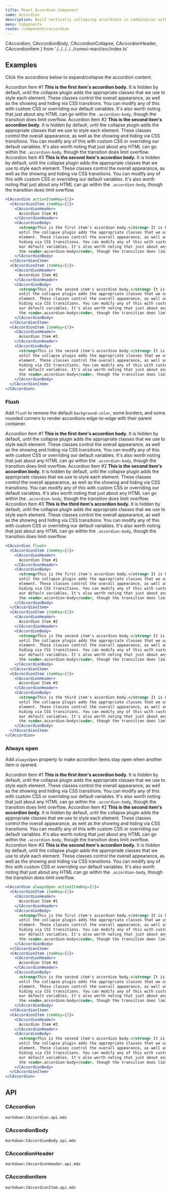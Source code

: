 ```yaml
---
title: React Accordion Component
name: Accordion
description: Build vertically collapsing accordions in combination with our React Collapse component.
menu: Components
route: /components/accordion
---
```



  CAccordion,
  CAccordionBody,
  CAccordionCollapse,
  CAccordionHeader,
  CAccordionItem 
} from './../../../../coreui-react/src/index.ts'


## Examples

Click the accordions below to expand/collapse the accordion content.

<Example>
  <CAccordion activeItemKey={2}>
    <CAccordionItem itemKey={1}>
      <CAccordionHeader>
        Accordion Item #1
      </CAccordionHeader>
      <CAccordionBody>
        <strong>This is the first item's accordion body.</strong> It is hidden by default,
        until the collapse plugin adds the appropriate classes that we use to style each
        element. These classes control the overall appearance, as well as the showing and
        hiding via CSS transitions. You can modify any of this with custom CSS or overriding
        our default variables. It's also worth noting that just about any HTML can go within
        the <code>.accordion-body</code>, though the transition does limit overflow.
      </CAccordionBody>
    </CAccordionItem>
    <CAccordionItem itemKey={2}>
      <CAccordionHeader>
        Accordion Item #2
      </CAccordionHeader>
      <CAccordionBody>
        <strong>This is the second item's accordion body.</strong> It is hidden by default,
        until the collapse plugin adds the appropriate classes that we use to style each
        element. These classes control the overall appearance, as well as the showing and
        hiding via CSS transitions. You can modify any of this with custom CSS or overriding
        our default variables. It's also worth noting that just about any HTML can go within
        the <code>.accordion-body</code>, though the transition does limit overflow.
      </CAccordionBody>
    </CAccordionItem>
    <CAccordionItem itemKey={3}>
      <CAccordionHeader>
        Accordion Item #3
      </CAccordionHeader>
      <CAccordionBody>
        <strong>This is the second item's accordion body.</strong> It is hidden by default,
        until the collapse plugin adds the appropriate classes that we use to style each
        element. These classes control the overall appearance, as well as the showing and
        hiding via CSS transitions. You can modify any of this with custom CSS or overriding
        our default variables. It's also worth noting that just about any HTML can go within
        the <code>.accordion-body</code>, though the transition does limit overflow.
      </CAccordionBody>
    </CAccordionItem>
  </CAccordion>
</Example>

```jsx
<CAccordion activeItemKey={2}>
  <CAccordionItem itemKey={1}>
    <CAccordionHeader>
      Accordion Item #1
    </CAccordionHeader>
    <CAccordionBody>
      <strong>This is the first item's accordion body.</strong> It is hidden by default,
      until the collapse plugin adds the appropriate classes that we use to style each
      element. These classes control the overall appearance, as well as the showing and
      hiding via CSS transitions. You can modify any of this with custom CSS or overriding
      our default variables. It's also worth noting that just about any HTML can go within
      the <code>.accordion-body</code>, though the transition does limit overflow.
    </CAccordionBody>
  </CAccordionItem>
  <CAccordionItem itemKey={2}>
    <CAccordionHeader>
      Accordion Item #2
    </CAccordionHeader>
    <CAccordionBody>
      <strong>This is the second item's accordion body.</strong> It is hidden by default,
      until the collapse plugin adds the appropriate classes that we use to style each
      element. These classes control the overall appearance, as well as the showing and
      hiding via CSS transitions. You can modify any of this with custom CSS or overriding
      our default variables. It's also worth noting that just about any HTML can go within
      the <code>.accordion-body</code>, though the transition does limit overflow.
    </CAccordionBody>
  </CAccordionItem>
  <CAccordionItem itemKey={3}>
    <CAccordionHeader>
      Accordion Item #3
    </CAccordionHeader>
    <CAccordionBody>
      <strong>This is the second item's accordion body.</strong> It is hidden by default,
      until the collapse plugin adds the appropriate classes that we use to style each
      element. These classes control the overall appearance, as well as the showing and
      hiding via CSS transitions. You can modify any of this with custom CSS or overriding
      our default variables. It's also worth noting that just about any HTML can go within
      the <code>.accordion-body</code>, though the transition does limit overflow.
    </CAccordionBody>
  </CAccordionItem>
</CAccordion>
```

### Flush

Add `flush` to remove the default `background-color`, some borders, and some rounded corners to render accordions edge-to-edge with their parent container.

<Example>
  <CAccordion flush>
    <CAccordionItem itemKey={1}>
      <CAccordionHeader>
        Accordion Item #1
      </CAccordionHeader>
      <CAccordionBody>
        <strong>This is the first item's accordion body.</strong> It is hidden by default,
        until the collapse plugin adds the appropriate classes that we use to style each
        element. These classes control the overall appearance, as well as the showing and
        hiding via CSS transitions. You can modify any of this with custom CSS or overriding
        our default variables. It's also worth noting that just about any HTML can go within
        the <code>.accordion-body</code>, though the transition does limit overflow.
      </CAccordionBody>
    </CAccordionItem>
    <CAccordionItem itemKey={2}>
      <CAccordionHeader>
        Accordion Item #2
      </CAccordionHeader>
      <CAccordionBody>
        <strong>This is the second item's accordion body.</strong> It is hidden by default,
        until the collapse plugin adds the appropriate classes that we use to style each
        element. These classes control the overall appearance, as well as the showing and
        hiding via CSS transitions. You can modify any of this with custom CSS or overriding
        our default variables. It's also worth noting that just about any HTML can go within
        the <code>.accordion-body</code>, though the transition does limit overflow.
      </CAccordionBody>
    </CAccordionItem>
    <CAccordionItem itemKey={3}>
      <CAccordionHeader>
        Accordion Item #3
      </CAccordionHeader>
      <CAccordionBody>
        <strong>This is the third item's accordion body.</strong> It is hidden by default,
        until the collapse plugin adds the appropriate classes that we use to style each
        element. These classes control the overall appearance, as well as the showing and
        hiding via CSS transitions. You can modify any of this with custom CSS or overriding
        our default variables. It's also worth noting that just about any HTML can go within
        the <code>.accordion-body</code>, though the transition does limit overflow.
      </CAccordionBody>
    </CAccordionItem>
  </CAccordion>
</Example>

```jsx
<CAccordion flush>
  <CAccordionItem itemKey={1}>
    <CAccordionHeader>
      Accordion Item #1
    </CAccordionHeader>
    <CAccordionBody>
      <strong>This is the first item's accordion body.</strong> It is hidden by default,
      until the collapse plugin adds the appropriate classes that we use to style each
      element. These classes control the overall appearance, as well as the showing and
      hiding via CSS transitions. You can modify any of this with custom CSS or overriding
      our default variables. It's also worth noting that just about any HTML can go within
      the <code>.accordion-body</code>, though the transition does limit overflow.
    </CAccordionBody>
  </CAccordionItem>
  <CAccordionItem itemKey={2}>
    <CAccordionHeader>
      Accordion Item #2
    </CAccordionHeader>
    <CAccordionBody>
      <strong>This is the second item's accordion body.</strong> It is hidden by default,
      until the collapse plugin adds the appropriate classes that we use to style each
      element. These classes control the overall appearance, as well as the showing and
      hiding via CSS transitions. You can modify any of this with custom CSS or overriding
      our default variables. It's also worth noting that just about any HTML can go within
      the <code>.accordion-body</code>, though the transition does limit overflow.
    </CAccordionBody>
  </CAccordionItem>
  <CAccordionItem itemKey={3}>
    <CAccordionHeader>
      Accordion Item #3
    </CAccordionHeader>
    <CAccordionBody>
      <strong>This is the third item's accordion body.</strong> It is hidden by default,
      until the collapse plugin adds the appropriate classes that we use to style each
      element. These classes control the overall appearance, as well as the showing and
      hiding via CSS transitions. You can modify any of this with custom CSS or overriding
      our default variables. It's also worth noting that just about any HTML can go within
      the <code>.accordion-body</code>, though the transition does limit overflow.
    </CAccordionBody>
  </CAccordionItem>
</CAccordion>
```

### Always open

Add `alwaysOpen` property to make accordion items stay open when another item is opened.

<Example>
  <CAccordion alwaysOpen activeItemKey={2}>
    <CAccordionItem itemKey={1}>
      <CAccordionHeader>
        Accordion Item #1
      </CAccordionHeader>
      <CAccordionBody>
        <strong>This is the first item's accordion body.</strong> It is hidden by default,
        until the collapse plugin adds the appropriate classes that we use to style each
        element. These classes control the overall appearance, as well as the showing and
        hiding via CSS transitions. You can modify any of this with custom CSS or overriding
        our default variables. It's also worth noting that just about any HTML can go within
        the <code>.accordion-body</code>, though the transition does limit overflow.
      </CAccordionBody>
    </CAccordionItem>
    <CAccordionItem itemKey={2}>
      <CAccordionHeader>
        Accordion Item #2
      </CAccordionHeader>
      <CAccordionBody>
        <strong>This is the second item's accordion body.</strong> It is hidden by default,
        until the collapse plugin adds the appropriate classes that we use to style each
        element. These classes control the overall appearance, as well as the showing and
        hiding via CSS transitions. You can modify any of this with custom CSS or overriding
        our default variables. It's also worth noting that just about any HTML can go within
        the <code>.accordion-body</code>, though the transition does limit overflow.
      </CAccordionBody>
    </CAccordionItem>
    <CAccordionItem itemKey={3}>
      <CAccordionHeader>
        Accordion Item #3
      </CAccordionHeader>
      <CAccordionBody>
        <strong>This is the second item's accordion body.</strong> It is hidden by default,
        until the collapse plugin adds the appropriate classes that we use to style each
        element. These classes control the overall appearance, as well as the showing and
        hiding via CSS transitions. You can modify any of this with custom CSS or overriding
        our default variables. It's also worth noting that just about any HTML can go within
        the <code>.accordion-body</code>, though the transition does limit overflow.
      </CAccordionBody>
    </CAccordionItem>
  </CAccordion>
</Example>

```jsx
<CAccordion alwaysOpen activeItemKey={2}>
  <CAccordionItem itemKey={1}>
    <CAccordionHeader>
      Accordion Item #1
    </CAccordionHeader>
    <CAccordionBody>
      <strong>This is the first item's accordion body.</strong> It is hidden by default,
      until the collapse plugin adds the appropriate classes that we use to style each
      element. These classes control the overall appearance, as well as the showing and
      hiding via CSS transitions. You can modify any of this with custom CSS or overriding
      our default variables. It's also worth noting that just about any HTML can go within
      the <code>.accordion-body</code>, though the transition does limit overflow.
    </CAccordionBody>
  </CAccordionItem>
  <CAccordionItem itemKey={2}>
    <CAccordionHeader>
      Accordion Item #2
    </CAccordionHeader>
    <CAccordionBody>
      <strong>This is the second item's accordion body.</strong> It is hidden by default,
      until the collapse plugin adds the appropriate classes that we use to style each
      element. These classes control the overall appearance, as well as the showing and
      hiding via CSS transitions. You can modify any of this with custom CSS or overriding
      our default variables. It's also worth noting that just about any HTML can go within
      the <code>.accordion-body</code>, though the transition does limit overflow.
    </CAccordionBody>
  </CAccordionItem>
  <CAccordionItem itemKey={3}>
    <CAccordionHeader>
      Accordion Item #3
    </CAccordionHeader>
    <CAccordionBody>
      <strong>This is the second item's accordion body.</strong> It is hidden by default,
      until the collapse plugin adds the appropriate classes that we use to style each
      element. These classes control the overall appearance, as well as the showing and
      hiding via CSS transitions. You can modify any of this with custom CSS or overriding
      our default variables. It's also worth noting that just about any HTML can go within
      the <code>.accordion-body</code>, though the transition does limit overflow.
    </CAccordionBody>
  </CAccordionItem>
</CAccordion>
```

## API

### CAccordion
`markdown:CAccordion.api.mdx`

### CAccordionBody
`markdown:CAccordionBody.api.mdx`

### CAccordionHeader
`markdown:CAccordionHeader.api.mdx`

### CAccordionItem
`markdown:CAccordionItem.api.mdx`
